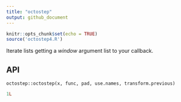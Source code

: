 ```yaml
---
title: "octostep"
output: github_document
---
```


```r
knitr::opts_chunk$set(echo = TRUE)
source('octostep4.R')
```

Iterate lists getting a *window* argument list to your callback.

## API

`octostep::octostep(x, func, pad, use.names, transform.previous)`



```r
1L
```
